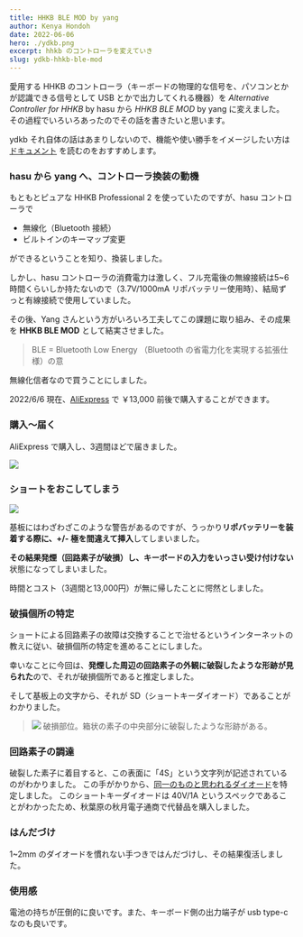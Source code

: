 ---
title: HHKB BLE MOD by yang
author: Kenya Hondoh
date: 2022-06-06
hero: ./ydkb.png
excerpt: hhkb のコントローラを変えていき
slug: ydkb-hhkb-ble-mod
---

愛用する HHKB のコントローラ（キーボードの物理的な信号を、パソコンとかが認識できる信号として USB とかで出力してくれる機器）を *Alternative Controller for HHKB* by hasu から *HHKB BLE MOD* by yang に変えました。
その過程でいろいろあったのでその話を書きたいと思います。

ydkb それ自体の話はあまりしないので、機能や使い勝手をイメージしたい方は [ドキュメント](https://ydkb.io/help/#/) を読むのをおすすめします。

### hasu から yang へ、コントローラ換装の動機

もともとピュアな HHKB Professional 2 を使っていたのですが、hasu コントローラで

- 無線化（Bluetooth 接続）
- ビルトインのキーマップ変更

ができるということを知り、換装しました。

しかし、hasu コントローラの消費電力は激しく、フル充電後の無線接続は5~6時間くらいしか持たないので（3.7V/1000mA リポバッテリー使用時）、結局ずっと有線接続で使用していました。

その後、Yang さんという方がいろいろ工夫してこの課題に取り組み、その成果を **HHKB BLE MOD** として結実させました。

>BLE = Bluetooth Low Energy （Bluetooth の省電力化を実現する拡張仕様）の意

無線化信者なので買うことにしました。

2022/6/6 現在、[AliExpress](https://nl.aliexpress.com/item/1005004000607526.html?gatewayAdapt=glo2nld) で ￥13,000 前後で購入することができます。

### 購入～届く

AliExpress で購入し、3週間ほどで届きました。

![](./ydkb-board.png)

### ショートをおこしてしまう

![](./warning.png)

基板にはわざわざこのような警告があるのですが、うっかり**リポバッテリーを装着する際に、+/- 極を間違えて挿入**してしまいました。

**その結果発煙（回路素子が破損）し、キーボードの入力をいっさい受け付けない**状態になってしまいました。

時間とコスト（3週間と13,000円）が無に帰したことに愕然としました。

### 破損個所の特定

ショートによる回路素子の故障は交換することで治せるというインターネットの教えに従い、破損個所の特定を進めることにしました。

幸いなことに今回は、**発煙した周辺の回路素子の外観に破裂したような形跡が見られた**ので、それが破損個所であると推定しました。

そして基板上の文字から、それが SD（ショートキーダイオード）であることがわかりました。

>![](./broken.png)
> 破損部位。箱状の素子の中央部分に破裂したような形跡がある。

### 回路素子の調達

破裂した素子に着目すると、この表面に「4S」という文字列が記述されているのがわかりました。
この手がかりから、[同一のものと思われるダイオード](https://nl.aliexpress.com/item/32430050371.html?_randl_currency=JPY&_randl_shipto=JP&src=google&memo1=freelisting&aff_fcid=2124d3af0e0d4c8aad4a279286b0bf1a-1656261556526-06424-UneMJZVf&aff_fsk=UneMJZVf&aff_platform=aaf&sk=UneMJZVf&aff_trace_key=2124d3af0e0d4c8aad4a279286b0bf1a-1656261556526-06424-UneMJZVf&terminal_id=e042671dc5f44db48bdb03475a8c5371&afSmartRedirect=y)を特定しました。
このショートキーダイオードは 40V/1A というスペックであることがわかったため、秋葉原の秋月電子通商で代替品を購入しました。

### はんだづけ

1~2mm のダイオードを慣れない手つきではんだづけし、その結果復活しました。

### 使用感

電池の持ちが圧倒的に良いです。また、キーボード側の出力端子が usb type-c なのも良いです。
